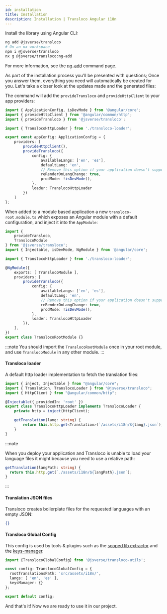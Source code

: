 ```yaml
---
id: installation
title: Installation
description: Installation | Transloco Angular i18n
---
```


Install the library using Angular CLI:
```bash
ng add @jsverse/transloco
# On an nx workspace
npm i @jsverse/transloco
nx g @jsverse/transloco:ng-add
```

For more information, see the [ng-add](../schematics/ng-add) command page.

<!-- <img className="gif" src={useBaseUrl('/img/installation.gif')} /> -->

As part of the installation process you'll be presented with questions; Once you answer them, everything you need will
automatically be created for you. Let's take a closer look at the updates made and the generated files:

<Tabs queryString="app-type">
<TabItem value="standalone" label="Standalone">

The command will add the `provideTransloco` and `provideHttpClient` to your app providers:

```ts title="app.config.ts"
import { ApplicationConfig, isDevMode } from '@angular/core';
import { provideHttpClient } from '@angular/common/http';
import { provideTransloco } from '@jsverse/transloco';

import { TranslocoHttpLoader } from './transloco-loader';

export const appConfig: ApplicationConfig = {
    providers: [
        provideHttpClient(),
        provideTransloco({
            config: {
                availableLangs: ['en', 'es'],
                defaultLang: 'en',
                // Remove this option if your application doesn't support changing language in runtime.
                reRenderOnLangChange: true,
                prodMode: !isDevMode(),
            },
            loader: TranslocoHttpLoader
        })
    ]
};

```

</TabItem>

<TabItem value="ng-module" label="NgModule">

When added to a module based application a new `transloco-root.module.ts` which exposes an Angular module with a default configuration, and inject it into the `AppModule`:

```ts title="transloco-root.module.ts"
import {
    provideTransloco,
    TranslocoModule
} from '@jsverse/transloco';
import { Injectable, isDevMode, NgModule } from '@angular/core';

import { TranslocoHttpLoader } from './transloco-loader';

@NgModule({
    exports: [ TranslocoModule ],
    providers: [
        provideTransloco({
            config: {
                availableLangs: ['en', 'es'],
                defaultLang: 'en',
                // Remove this option if your application doesn't support changing language in runtime.
                reRenderOnLangChange: true,
                prodMode: !isDevMode(),
            },
            loader: TranslocoHttpLoader
        }),
    ],
})
export class TranslocoRootModule {}

```

:::note
You should import the `TranslocoRootModule` once in your root module, and use `TranslocoModule` in any other module.
:::

</TabItem>

</Tabs>

#### Transloco loader

A default http loader implementation to fetch the translation files:

```ts
import { inject, Injectable } from "@angular/core";
import { Translation, TranslocoLoader } from "@jsverse/transloco";
import { HttpClient } from "@angular/common/http";

@Injectable({ providedIn: 'root' })
export class TranslocoHttpLoader implements TranslocoLoader {
    private http = inject(HttpClient);

    getTranslation(lang: string) {
        return this.http.get<Translation>(`/assets/i18n/${lang}.json`);
    }
}

```

:::note

When you deploy your application and Transloco is unable to load your language files it might because you need to use a
relative path:

```ts
getTranslation(langPath: string) {
  return this.http.get(`./assets/i18n/${langPath}.json`);
}
```
:::

#### Translation JSON files

Transloco creates boilerplate files for the requested languages with an empty JSON:

```json title="assets/i18n/{en, es}.json"
{}
```

#### Transloco Global Config

This config is used by tools & plugins such as the [scoped lib extractor](../tools/scope-lib-extractor)
and the [keys-manager](https://github.com/jsverse/transloco-keys-manager).

```ts title="transloco.config.ts"
import {TranslocoGlobalConfig} from '@jsverse/transloco-utils';

const config: TranslocoGlobalConfig = {
  rootTranslationsPath: 'src/assets/i18n/',
  langs: [ 'en', 'es' ],
  keysManager: {}
};

export default config;
```

And that's it! Now we are ready to use it in our project.


